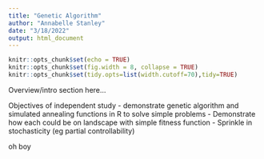 ```yaml
---
title: "Genetic Algorithm"
author: "Annabelle Stanley"
date: "3/18/2022"
output: html_document
---
```


```r
knitr::opts_chunk$set(echo = TRUE)
knitr::opts_chunk$set(fig.width = 8, collapse = TRUE)
knitr::opts_chunk$set(tidy.opts=list(width.cutoff=70),tidy=TRUE)
```

\tableofcontents

Overview/intro section here... 

Objectives of independent study
-	demonstrate genetic algorithm and simulated annealing functions in R to solve simple problems
-	Demonstrate how each could be on landscape with simple fitness function
-	Sprinkle in stochasticity (eg partial controllability) 



\section{Getting Started}

oh boy 


\section{Getting S}

